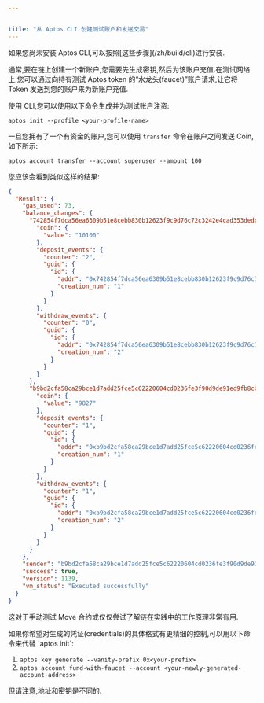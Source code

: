 ```yaml
---


title: "从 Aptos CLI 创建测试账户和发送交易"
---
```



<Aside type="note" emoji="ℹ️">
  如果您尚未安装 Aptos CLI,可以按照[这些步骤](/zh/build/cli)进行安装.
</Aside>

通常,要在链上创建一个新账户,您需要先生成密钥,然后为该账户充值.在测试网络上,您可以通过向持有测试 Aptos token 的“水龙头(faucet)”账户请求,让它将 Token 发送到您的账户来为新账户充值.

使用 CLI,您可以使用以下命令生成并为测试账户注资:

```shellscript filename="Terminal"
aptos init --profile <your-profile-name>
```

一旦您拥有了一个有资金的账户,您可以使用 `transfer` 命令在账户之间发送 Coin,如下所示:

```shellscript filename="Terminal"
aptos account transfer --account superuser --amount 100
```

您应该会看到类似这样的结果:

```json filename="Output"
{
  "Result": {
    "gas_used": 73,
    "balance_changes": {
      "742854f7dca56ea6309b51e8cebb830b12623f9c9d76c72c3242e4cad353dedc": {
        "coin": {
          "value": "10100"
        },
        "deposit_events": {
          "counter": "2",
          "guid": {
            "id": {
              "addr": "0x742854f7dca56ea6309b51e8cebb830b12623f9c9d76c72c3242e4cad353dedc",
              "creation_num": "1"
            }
          }
        },
        "withdraw_events": {
          "counter": "0",
          "guid": {
            "id": {
              "addr": "0x742854f7dca56ea6309b51e8cebb830b12623f9c9d76c72c3242e4cad353dedc",
              "creation_num": "2"
            }
          }
        }
      },
      "b9bd2cfa58ca29bce1d7add25fce5c62220604cd0236fe3f90d9de91ed9fb8cb": {
        "coin": {
          "value": "9827"
        },
        "deposit_events": {
          "counter": "1",
          "guid": {
            "id": {
              "addr": "0xb9bd2cfa58ca29bce1d7add25fce5c62220604cd0236fe3f90d9de91ed9fb8cb",
              "creation_num": "1"
            }
          }
        },
        "withdraw_events": {
          "counter": "1",
          "guid": {
            "id": {
              "addr": "0xb9bd2cfa58ca29bce1d7add25fce5c62220604cd0236fe3f90d9de91ed9fb8cb",
              "creation_num": "2"
            }
          }
        }
      }
    },
    "sender": "b9bd2cfa58ca29bce1d7add25fce5c62220604cd0236fe3f90d9de91ed9fb8cb",
    "success": true,
    "version": 1139,
    "vm_status": "Executed successfully"
  }
}
```

这对于手动测试 Move 合约或仅仅尝试了解链在实践中的工作原理非常有用.

<Aside type="note" emoji="ℹ️">
  如果你希望对生成的凭证(credentials)的具体格式有更精细的控制,可以用以下命令来代替 `aptos init`:

  1. `aptos key generate --vanity-prefix 0x<your-prefix>`
  2. `aptos account fund-with-faucet --account <your-newly-generated-account-address>`

  但请注意,地址和密钥是不同的.
</Aside>
